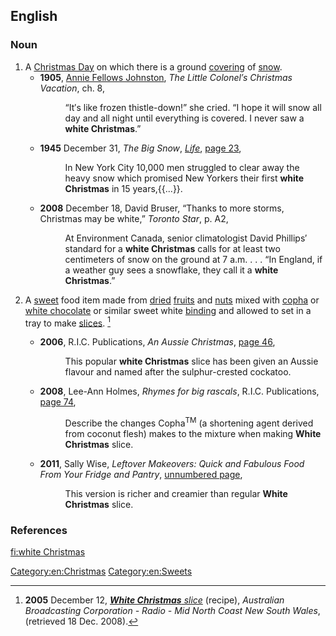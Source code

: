 ==English==
{{wikipedia}}
===Noun===
{{en-noun|head=[[white]] [[Christmas]]|white Christmases}}

# A [[Christmas Day]] on which there is a ground [[covering]] of [[snow]].
#* '''1905''', [[w:Annie Fellows Johnston|Annie Fellows Johnston]], ''The Little Colonel′s Christmas Vacation'', ch. 8,
#*: “It′s like frozen thistle-down!” she cried. “I hope it will snow all day and all night until everything is covered. I never saw a '''white Christmas'''.”
#* '''1945''' December 31, ''The Big Snow'', ''[[w:Life (magazine)|Life]]'', [http://books.google.com.au/books?id=_0gEAAAAMBAJ&pg=PA23&dq=%22white+Christmas%22+slice&hl=en&sa=X&ei=wkK7UK_NHYeemQXJroHwDQ&redir_esc=y#v=onepage&q=%22white%20Christmas%22%20slice&f=false page 23],
#*: In New York City 10,000 men struggled to clear away the heavy snow which promised New Yorkers their first '''white Christmas''' in 15 years,{{...}}.
#* '''2008''' December 18, David Bruser, “Thanks to more storms, Christmas may be white,” ''Toronto Star'', p. A2,
#*: At Environment Canada, senior climatologist David Phillips′ standard for a '''white Christmas''' calls for at least two centimeters of snow on the ground at 7 a.m. . . . “In England, if a weather guy sees a snowflake, they call it a '''white Christmas'''.” 
# {{context|Australia|food|lang=en}} A [[sweet]] food item made from [[dried]] [[fruit]]s and [[nut]]s mixed with [[copha]] or [[white chocolate]] or similar sweet white [[binding]] and allowed to set in a tray to make [[slice]]s. <ref>'''2005''' December 12, ''[http://www.abc.net.au/local/recipes/2005/12/12/1528891.htm '''White Christmas''' slice]'' (recipe), ''Australian Broadcasting Corporation - Radio - Mid North Coast New South Wales'', (retrieved 18 Dec. 2008).</ref>
#* '''2006''', R.I.C. Publications, ''An Aussie Christmas'', [http://books.google.com.au/books?id=GDdpRTMWtC0C&pg=PA46&dq=%22white+Christmas%22+slice&hl=en&sa=X&ei=wkK7UK_NHYeemQXJroHwDQ&redir_esc=y#v=onepage&q=%22white%20Christmas%22%20slice&f=false page 46],
#*: This popular '''white Christmas''' slice has been given an Aussie flavour and named after the sulphur-crested cockatoo.
#* '''2008''', Lee-Ann Holmes, ''Rhymes for big rascals'', R.I.C. Publications, [http://books.google.com.au/books?id=8aIPzaiU70UC&pg=PA74&dq=%22white+Christmas%22+slice&hl=en&sa=X&ei=kmi7ULnKMaaImQWp7YHwCg&redir_esc=y#v=onepage&q=%22white%20Christmas%22%20slice&f=false page 74],
#*: Describe the changes Copha<sup>TM</sup> (a shortening agent derived from coconut flesh) makes to the mixture when making '''White Christmas''' slice.
#* '''2011''', Sally Wise, ''Leftover Makeovers: Quick and Fabulous Food From Your Fridge and Pantry'', [http://books.google.com.au/books?id=ykWn4QH45k4C&pg=PT72&dq=%22white+Christmas+slice%22&hl=en&sa=X&ei=g227UK2rJujDmQW0moHIAQ&redir_esc=y unnumbered page],
#*: This version is richer and creamier than regular '''White Christmas''' slice.

===References===
<references />

[[Category:en:Christmas]]
[[Category:en:Sweets]]

[[fi:white Christmas]]